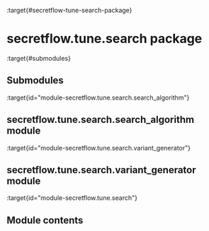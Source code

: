 :target{#secretflow-tune-search-package}

# secretflow\.tune.search package

:target{#submodules}

## Submodules

:target{id="module-secretflow.tune.search.search_algorithm"}

## <Target id="secretflow-tune-search-search-algorithm-module" />secretflow\.tune.search.search\_algorithm module

:target{id="module-secretflow.tune.search.variant_generator"}

## <Target id="secretflow-tune-search-variant-generator-module" />secretflow\.tune.search.variant\_generator module

:target{id="module-secretflow.tune.search"}

## <Target id="module-contents" />Module contents
